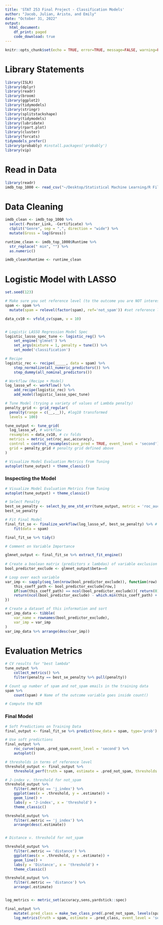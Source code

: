 ```yaml
---
title: 'STAT 253 Final Project - Classification Models'
author: "Jacob, Julian, Aristo, and Emily"
date: "October 31, 2022"
output: 
  html_document:
    df_print: paged
    code_download: true
---
```


```r
knitr::opts_chunk$set(echo = TRUE, error=TRUE, message=FALSE, warning=FALSE)
```

# Library Statements 

```r
library(ISLR)
library(dplyr)
library(readr)
library(broom)
library(ggplot2)
library(tidymodels) 
library(stringr)
library(splitstackshape)
library(tidymodels)
library(lubridate)
library(rpart.plot)
library(cluster)
library(forcats)
tidymodels_prefer()
library(probably) #install.packages('probably')
library(vip)
```

# Read in Data

```r
library(readr)
imdb_top_1000 <- read_csv("~/Desktop/Statistical Machine Learning/R Files/Final Project/imdb_top_1000.csv")
```

# Data Cleaning

```r
imdb_clean <- imdb_top_1000 %>%
  select(-Poster_Link, -Certificate) %>%
  cSplit("Genre", sep = ",", direction = "wide") %>%
  mutate(Gross = log(Gross))

runtime_clean <- imdb_top_1000$Runtime %>%
  str_replace(" min", "") %>%
  as.numeric()

imdb_clean$Runtime <- runtime_clean
```
# Logistic Model with LASSO

```r
set.seed(123)

# Make sure you set reference level (to the outcome you are NOT interested in)
spam <- spam %>%
  mutate(spam = relevel(factor(spam), ref='not_spam')) #set reference level

data_cv10 <- vfold_cv(spam, v = 10)


# Logistic LASSO Regression Model Spec
logistic_lasso_spec_tune <- logistic_reg() %>%
    set_engine('glmnet') %>%
    set_args(mixture = 1, penalty = tune()) %>%
    set_mode('classification')

# Recipe
logistic_rec <- recipe(_____, data = spam) %>%
    step_normalize(all_numeric_predictors()) %>% 
    step_dummy(all_nominal_predictors())

# Workflow (Recipe + Model)
log_lasso_wf <- workflow() %>% 
    add_recipe(logistic_rec) %>%
    add_model(logistic_lasso_spec_tune) 

# Tune Model (trying a variety of values of Lambda penalty)
penalty_grid <- grid_regular(
  penalty(range = c(__,__)), #log10 transformed 
  levels = 100)

tune_output <- tune_grid( 
  log_lasso_wf, # workflow
  resamples = data_cv10, # cv folds
  metrics = metric_set(roc_auc,accuracy),
  control = control_resamples(save_pred = TRUE, event_level = 'second'),
  grid = penalty_grid # penalty grid defined above
)

# Visualize Model Evaluation Metrics from Tuning
autoplot(tune_output) + theme_classic()
```

### Inspecting the Model

```r
# Visualize Model Evaluation Metrics from Tuning
autoplot(tune_output) + theme_classic()
```

```r
# Select Penalty
best_se_penalty <- select_by_one_std_err(tune_output, metric = 'roc_auc', desc(penalty)) # choose penalty value based on the largest penalty within 1 se of the highest CV roc_auc
best_se_penalty

# Fit Final Model
final_fit_se <- finalize_workflow(log_lasso_wf, best_se_penalty) %>% # incorporates penalty value to workflow 
    fit(data = spam)

final_fit_se %>% tidy()
```

```r
# Comment on Variable Importance

glmnet_output <- final_fit_se %>% extract_fit_engine()
    
# Create a boolean matrix (predictors x lambdas) of variable exclusion
bool_predictor_exclude <- glmnet_output$beta==0

# Loop over each variable
var_imp <- sapply(seq_len(nrow(bool_predictor_exclude)), function(row) {
    this_coeff_path <- bool_predictor_exclude[row,]
    if(sum(this_coeff_path) == ncol(bool_predictor_exclude)){ return(0)}else{
    return(ncol(bool_predictor_exclude) - which.min(this_coeff_path) + 1)}
})

# Create a dataset of this information and sort
var_imp_data <- tibble(
    var_name = rownames(bool_predictor_exclude),
    var_imp = var_imp
)
var_imp_data %>% arrange(desc(var_imp))
```

# Evaluation Metrics

```r

# CV results for "best lambda"
tune_output %>%
    collect_metrics() %>%
    filter(penalty == best_se_penalty %>% pull(penalty))

# Count up number of spam and not_spam emails in the training data
spam %>%
    count(spam) # Name of the outcome variable goes inside count()

# Compute the NIR
```

### Final Model

```r
# Soft Predictions on Training Data
final_output <- final_fit_se %>% predict(new_data = spam, type='prob') %>% bind_cols(spam)
```

```r
# Use soft predictions
final_output %>%
    roc_curve(spam,.pred_spam,event_level = 'second') %>%
    autoplot()
```

```r
# thresholds in terms of reference level
threshold_output <- final_output %>%
    threshold_perf(truth = spam, estimate = .pred_not_spam, thresholds = seq(0,1,by=.01)) 

# J-index v. threshold for not_spam
threshold_output %>%
    filter(.metric == 'j_index') %>%
    ggplot(aes(x = .threshold, y = .estimate)) +
    geom_line() +
    labs(y = 'J-index', x = 'threshold') +
    theme_classic()

threshold_output %>%
    filter(.metric == 'j_index') %>%
    arrange(desc(.estimate))


# Distance v. threshold for not_spam

threshold_output %>%
    filter(.metric == 'distance') %>%
    ggplot(aes(x = .threshold, y = .estimate)) +
    geom_line() +
    labs(y = 'Distance', x = 'threshold') +
    theme_classic()

threshold_output %>%
    filter(.metric == 'distance') %>%
    arrange(.estimate)


log_metrics <- metric_set(accuracy,sens,yardstick::spec)

final_output %>%
    mutate(.pred_class = make_two_class_pred(.pred_not_spam, levels(spam), threshold = ___ )) %>%
    log_metrics(truth = spam, estimate = .pred_class, event_level = 'second')
```
